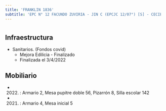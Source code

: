 ```yaml
---
title: 'FRANKLIN 1836'
subtitle: 'EPC N° 12 FACUNDO ZUVIRIA - JIN C (EPCJC 12/07°) [S] - CECIE N° 07'
---
```


#
## Infraestructura

* Sanitarios. (Fondos covid) 
    + Mejora Edilicia - Finalizado 
    + Finalizada el 3/4/2022 






## Mobiliario

*  (2022) : Armario 2, Mesa pupitre doble 56, Pizarrón 8, Silla escolar 142 

*  (2021) : Armario 4, Mesa inicial 5 



